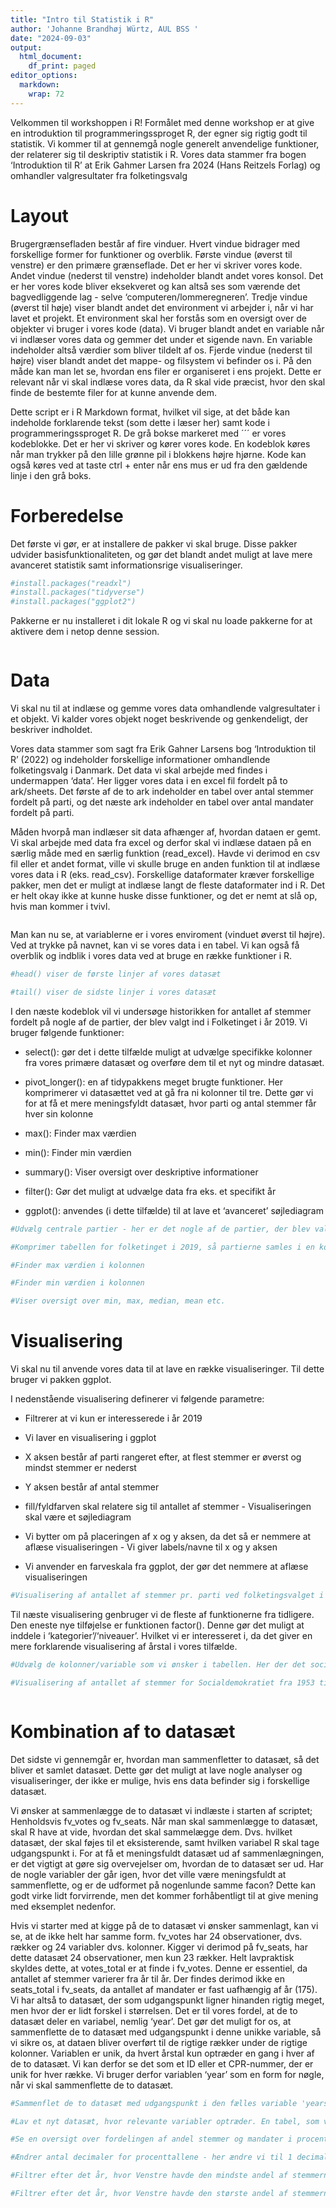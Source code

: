 ---
title: "Intro til Statistik i R"
author: 'Johanne Brandhøj Würtz, AUL BSS '
date: "2024-09-03"
output:
  html_document:
    df_print: paged
editor_options: 
  markdown: 
    wrap: 72
---

Velkommen til workshoppen i R! Formålet med denne workshop er at give en
introduktion til programmeringssproget R, der egner sig rigtig godt til
statistik. Vi kommer til at gennemgå nogle generelt anvendelige
funktioner, der relaterer sig til deskriptiv statistik i R. Vores data
stammer fra bogen 'Introduktion til R' at Erik Gahmer Larsen fra 2024
(Hans Reitzels Forlag) og omhandler valgresultater fra folketingsvalg

# Layout

Brugergrænsefladen består af fire vinduer. Hvert vindue bidrager med
forskellige former for funktioner og overblik. Første vindue (øverst til
venstre) er den primære grænseflade. Det er her vi skriver vores kode.
Andet vindue (nederst til venstre) indeholder blandt andet vores konsol.
Det er her vores kode bliver eksekveret og kan altså ses som værende det
bagvedliggende lag - selve 'computeren/lommeregneren'. Tredje vindue
(øverst til høje) viser blandt andet det environment vi arbejder i, når
vi har lavet et projekt. Et environment skal her forstås som en oversigt
over de objekter vi bruger i vores kode (data). Vi bruger blandt
andet en variable når vi indlæser vores data og gemmer det under et
sigende navn. En variable indeholder altså værdier som bliver tildelt af
os. Fjerde vindue (nederst til højre) viser blandt andet det mappe- og
filsystem vi befinder os i. På den måde kan man let se, hvordan ens
filer er organiseret i ens projekt. Dette er relevant når vi skal
indlæse vores data, da R skal vide præcist, hvor den skal finde de
bestemte filer for at kunne anvende dem.

Dette script er i R Markdown format, hvilket vil sige, at det både kan
indeholde forklarende tekst (som dette i læser her) samt kode i
programmeringssproget R. De grå bokse markeret med ´´´ er vores
kodeblokke. Det er her vi skriver og kører vores kode. En kodeblok køres
når man trykker på den lille grønne pil i blokkens højre hjørne. Kode
kan også køres ved at taste ctrl + enter når ens mus er ud fra den
gældende linje i den grå boks.

# Forberedelse

Det første vi gør, er at installere de pakker vi skal bruge. Disse
pakker udvider basisfunktionaliteten, og gør det blandt andet muligt at
lave mere avanceret statistik samt informationsrige visualiseringer.

```{r Installer pakker}
#install.packages("readxl")
#install.packages("tidyverse")
#install.packages("ggplot2")
```

Pakkerne er nu installeret i dit lokale R og vi skal nu loade pakkerne
for at aktivere dem i netop denne session.

```{r Load pakker}


```

# Data

Vi skal nu til at indlæse og gemme vores data omhandlende valgresultater
i et objekt. Vi kalder vores objekt noget beskrivende og
genkendeligt, der beskriver indholdet.

Vores data stammer som sagt fra Erik Gahner Larsens bog 'Introduktion
til R' (2022) og indeholder forskellige informationer omhandlende
folketingsvalg i Danmark. Det data vi skal arbejde med findes i
undermappen 'data'. Her ligger vores data i en excel fil fordelt på to
ark/sheets. Det første af de to ark indeholder en tabel over antal
stemmer fordelt på parti, og det næste ark indeholder en tabel over
antal mandater fordelt på parti.

Måden hvorpå man indlæser sit data afhænger af, hvordan dataen er gemt.
Vi skal arbejde med data fra excel og derfor skal vi indlæse dataen på
en særlig måde med en særlig funktion (read_excel). Havde vi derimod en
csv fil eller et andet format, ville vi skulle bruge en anden funktion
til at indlæse vores data i R (eks. read_csv). Forskellige dataformater
kræver forskellige pakker, men det er muligt at indlæse langt de fleste
dataformater ind i R. Det er helt okay ikke at kunne huske disse
funktioner, og det er nemt at slå op, hvis man kommer i tvivl.

```{r Indlæs data}


```

Man kan nu se, at variablerne er i vores enviroment (vinduet øverst til
højre). Ved at trykke på navnet, kan vi se vores data i en tabel. Vi kan
også få overblik og indblik i vores data ved at bruge en række
funktioner i R.

```{r Data overblik}
#head() viser de første linjer af vores datasæt

#tail() viser de sidste linjer i vores datasæt

```

I den næste kodeblok vil vi undersøge historikken for antallet af
stemmer fordelt på nogle af de partier, der blev valgt ind i Folketinget
i år 2019. Vi bruger følgende funktioner:

-   select(): gør det i dette tilfælde muligt at udvælge specifikke
    kolonner fra vores primære datasæt og overføre dem til et nyt og
    mindre datasæt.

-   pivot_longer(): en af tidypakkens meget brugte funktioner. Her
    komprimerer vi datasættet ved at gå fra ni kolonner til tre. Dette
    gør vi for at få et mere meningsfyldt datasæt, hvor parti og antal
    stemmer får hver sin kolonne

-   max(): Finder max værdien

-   min(): Finder min værdien

-   summary(): Viser oversigt over deskriptive informationer

-   filter(): Gør det muligt at udvælge data fra eks. et specifikt år

-   ggplot(): anvendes (i dette tilfælde) til at lave et 'avanceret'
    søjlediagram

```{r Folketinget 2019}
#Udvælg centrale partier - her er det nogle af de partier, der blev valgt ind i folketinget i 2019

#Komprimer tabellen for folketinget i 2019, så partierne samles i en kolonne og antal stemmer samles i en anden kolonne

#Finder max værdien i kolonnen

#Finder min værdien i kolonnen

#Viser oversigt over min, max, median, mean etc.

```

# Visualisering

Vi skal nu til anvende vores data til at lave en række visualiseringer.
Til dette bruger vi pakken ggplot.

I nedenstående visualisering definerer vi følgende parametre:

-   Filtrerer at vi kun er interesserede i år 2019

-   Vi laver en visualisering i ggplot

-   X aksen består af parti rangeret efter, at flest stemmer er øverst
    og mindst stemmer er nederst

-   Y aksen består af antal stemmer

-   fill/fyldfarven skal relatere sig til antallet af stemmer -
    Visualiseringen skal være et søjlediagram

-   Vi bytter om på placeringen af x og y aksen, da det så er nemmere at
    aflæse visualiseringen - Vi giver labels/navne til x og y aksen

-   Vi anvender en farveskala fra ggplot, der gør det nemmere at aflæse
    visualiseringen

```{r Folketinget 2019 - visualisering}
#Visualisering af antallet af stemmer pr. parti ved folketingsvalget i 2019 for de partier, der blev valgt ind 


```

Til næste visualisering genbruger vi de fleste af funktionerne fra
tidligere. Den eneste nye tilføjelse er funktionen factor(). Denne gør
det muligt at inddele i 'kategorier'/'niveauer'. Hvilket vi er
interesseret i, da det giver en mere forklarende visualisering af årstal
i vores tilfælde.

```{r Socialdemokratiets stemmer - visualisering}
#Udvælg de kolonner/variable som vi ønsker i tabellen. Her der det socialdemokratiet og årstal vi er interesserede i

#Visualisering af antallet af stemmer for Socialdemokratiet fra 1953 til 2019



```

# Kombination af to datasæt

Det sidste vi gennemgår er, hvordan man sammenfletter to datasæt, så det
bliver et samlet datasæt. Dette gør det muligt at lave nogle analyser og
visualiseringer, der ikke er mulige, hvis ens data befinder sig i
forskellige datasæt.

Vi ønsker at sammenlægge de to datasæt vi indlæste i starten af scriptet;
Henholdsvis fv_votes og fv_seats. Når man skal sammenlægge to datasæt,
skal R have at vide, hvordan det skal sammelægge dem. Dvs. hvilket
datasæt, der skal føjes til et eksisterende, samt hvilken variabel R
skal tage udgangspunkt i. For at få et meningsfuldt datasæt ud af
sammenlægningen, er det vigtigt at gøre sig overvejelser om, hvordan de
to datasæt ser ud. Har de nogle variabler der går igen, hvor det ville
være meningsfuldt at sammenflette, og er de udformet på nogenlunde samme
facon? Dette kan godt virke lidt forvirrende, men det kommer
forhåbentligt til at give mening med eksemplet nedenfor.

Hvis vi starter med at kigge på de to datasæt vi ønsker sammenlagt, kan
vi se, at de ikke helt har samme form. fv_votes har 24 observationer,
dvs. rækker og 24 variabler dvs. kolonner. Kigger vi derimod på
fv_seats, har dette datasæt 24 observationer, men kun 23 rækker. Helt
lavpraktisk skyldes dette, at votes_total er at finde i fv_votes. Denne
er essentiel, da antallet af stemmer varierer fra år til år. Der findes
derimod ikke en seats_total i fv_seats, da antallet af mandater er fast
uafhængig af år (175). Vi har altså to datasæt, der som udgangspunkt
ligner hinanden rigtig meget, men hvor der er lidt forskel i størrelsen.
Det er til vores fordel, at de to datasæt deler en variabel, nemlig
'year'. Det gør det muligt for os, at sammenflette de to datasæt med
udgangspunkt i denne unikke variable, så vi sikre os, at dataen bliver
overført til de rigtige rækker under de rigtige kolonner. Variablen er
unik, da hvert årstal kun optræder en gang i hver af de to datasæt. Vi
kan derfor se det som et ID eller et CPR-nummer, der er unik for hver
række. Vi bruger derfor variablen 'year' som en form for nøgle, når vi
skal sammenflette de to datasæt.

```{r Venstres stemme- og mandatandel i procent}
#Sammenflet de to datasæt med udgangspunkt i den fælles variable 'years'

#Lav et nyt datasæt, hvor relevante variabler optræder. En tabel, som viser, hvor mange pct. af stemmerne Venstre har opnået ved de enkelte valg, og hvor mange pct. af mandaterne, det har resulteret i. - obs. vi er interesserede i kolonnen votes_total, da andel udregnes med afsæt i det fulde antal

#Se en oversigt over fordelingen af andel stemmer og mandater i procent for Venstre

#Ændrer antal decimaler for procenttallene - her ændre vi til 1 decimal

#Filtrer efter det år, hvor Venstre havde den mindste andel af stemmerne i procent

#Filtrer efter det år, hvor Venstre havde den største andel af stemmerne i procent

	
```
